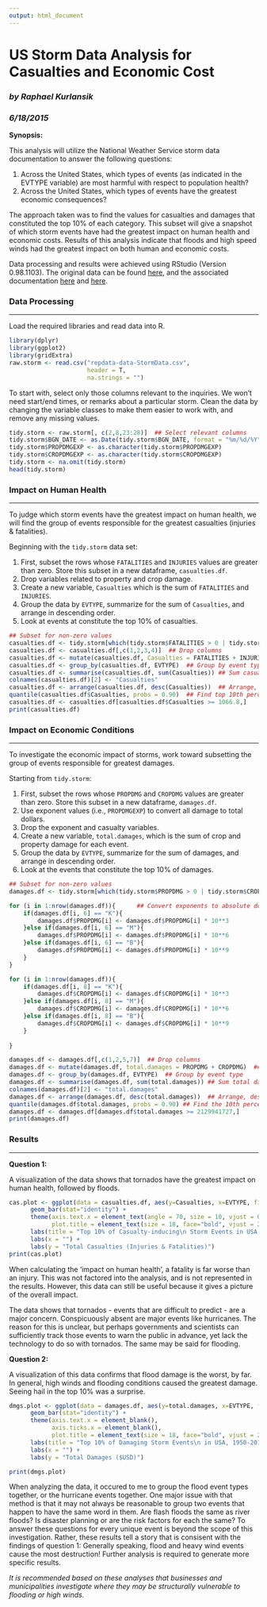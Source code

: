 ```yaml
---
output: html_document
---
```

# **US Storm Data Analysis for Casualties and Economic Cost**

### _by Raphael Kurlansik_
### _6/18/2015_

**Synopsis:**

This analysis will utilize the National Weather Service storm data documentation to answer the following questions: 

1. Across the United States, which types of events (as indicated in the EVTYPE variable) are most harmful with respect to population health? 
2. Across the United States, which types of events have the greatest economic consequences?

The approach taken was to find the values for casualties and damages that constituted the top 10% of each category.  This subset will give a snapshot of which storm events have had the greatest impact on human health and economic costs.  Results of this analysis indicate that floods and high speed winds had the greatest impact on both human and economic costs.

Data processing and results were achieved using RStudio (Version 0.98.1103).  The original data can be found [here](https://d396qusza40orc.cloudfront.net/repdata%2Fdata%2FStormData.csv.bz2), and the associated documentation [here](https://d396qusza40orc.cloudfront.net/repdata%2Fpeer2_doc%2Fpd01016005curr.pdf) and [here](https://d396qusza40orc.cloudfront.net/repdata%2Fpeer2_doc%2FNCDC%20Storm%20Events-FAQ%20Page.pdf).

### Data Processing
_________________________________________________________________________________________________

Load the required libraries and read data into R.

```r
library(dplyr)
library(ggplot2)
library(gridExtra)
raw.storm <- read.csv("repdata-data-StormData.csv", 
                      header = T, 
                      na.strings = "")
```

To start with, select only those columns relevant to the inquiries.  We won't need start/end times, or remarks about a particular storm.  Clean the data by changing the variable classes to make them easier to work with, and remove any missing values.

```r
tidy.storm <- raw.storm[, c(2,8,23:28)]  ## Select relevant columns
tidy.storm$BGN_DATE <- as.Date(tidy.storm$BGN_DATE, format = "%m/%d/%Y")  ## Change classes
tidy.storm$PROPDMGEXP <- as.character(tidy.storm$PROPDMGEXP)
tidy.storm$CROPDMGEXP <- as.character(tidy.storm$CROPDMGEXP)
tidy.storm <- na.omit(tidy.storm)
head(tidy.storm)
```

### Impact on Human Health
_______________________________________________________________________________
To judge which storm events have the greatest impact on human health, we will find the group of events responsible for the greatest casualties (injuries & fatalities).  

Beginning with the `tidy.storm` data set:

1. First, subset the rows whose `FATALITIES` and `INJURIES` values are greater than zero.  Store this subset in a new dataframe, `casualties.df`.
2. Drop variables related to property and crop damage.
3. Create a new variable, `Casualties` which is the sum of `FATALITIES` and `INJURIES`.
4. Group the data by `EVTYPE`, summarize for the sum of `Casualties`, and arrange in descending order.
5. Look at events at constitute the top 10% of casualties.

```r
## Subset for non-zero values
casualties.df <- tidy.storm[which(tidy.storm$FATALITIES > 0 | tidy.storm$INJURIES > 0),]
casualties.df <- casualties.df[,c(1,2,3,4)]  ## Drop columns
casualties.df <- mutate(casualties.df, Casualties = FATALITIES + INJURIES)  ## New variable
casualties.df <- group_by(casualties.df, EVTYPE)  ## Group by event type
casualties.df <- summarise(casualties.df, sum(Casualties)) ## Sum casualties by type
colnames(casualties.df)[2] <- "Casualties"
casualties.df <- arrange(casualties.df, desc(Casualties))  ## Arrange, descending
quantile(casualties.df$Casualties, probs = 0.90)  ## Find top 10th percentile
casualties.df <- casualties.df[casualties.df$Casualties >= 1066.8,]
print(casualties.df)

```

### Impact on Economic Conditions
_______________________________________________________________________________

To investigate the economic impact of storms, work toward subsetting the group of events responsible for greatest damages.

Starting from `tidy.storm`:

1. First, subset the rows whose `PROPDMG` and `CROPDMG` values are greater than zero.  Store this subset in a new dataframe, `damages.df`.
2. Use exponent values (i.e., `PROPDMGEXP`) to convert all damage to total dollars.  
3. Drop the exponent and casualty variables. 
4. Create a new variable, `total.damages`, which is the sum of crop and property damage for each event.
5. Group the data by `EVTYPE`, summarize for the sum of damages, and arrange in descending order.
6. Look at the events that constitute the top 10% of damages.

```r
## Subset for non-zero values
damages.df <- tidy.storm[which(tidy.storm$PROPDMG > 0 | tidy.storm$CROPDMG > 0),] 

for (i in 1:nrow(damages.df)){      ## Convert exponents to absolute dollar value.
    if(damages.df[i, 6] == "K"){
        damages.df$PROPDMG[i] <- damages.df$PROPDMG[i] * 10**3
    }else if(damages.df[i, 6] == "M"){
        damages.df$PROPDMG[i] <- damages.df$PROPDMG[i] * 10**6
    }else if(damages.df[i, 6] == "B"){
        damages.df$PROPDMG[i] <- damages.df$PROPDMG[i] * 10**9
    }
}

for (i in 1:nrow(damages.df)){    
    if(damages.df[i, 8] == "K"){
        damages.df$CROPDMG[i] <- damages.df$CROPDMG[i] * 10**3
    }else if(damages.df[i, 8] == "M"){
        damages.df$CROPDMG[i] <- damages.df$CROPDMG[i] * 10**6
    }else if(damages.df[i, 8] == "B"){
        damages.df$CROPDMG[i] <- damages.df$CROPDMG[i] * 10**9
    }
    
}

damages.df <- damages.df[,c(1,2,5,7)]  ## Drop columns
damages.df <- mutate(damages.df, total.damages = PROPDMG + CROPDMG)  ## Total damages variable
damages.df <- group_by(damages.df, EVTYPE)  ## Group by event type
damages.df <- summarise(damages.df, sum(total.damages)) ## Sum total damages by type
colnames(damages.df)[2] <- "total.damages" 
damages.df <- arrange(damages.df, desc(total.damages))  ## Arrange, descending
quantile(damages.df$total.damages, probs = 0.90) ## Find the 10th percentile
damages.df <- damages.df[damages.df$total.damages >= 2129941727,]
print(damages.df)
```

### Results
_____________________________________________________________________________________________
**Question 1:**

A visualization of the data shows that tornados have the greatest impact on human health, followed by floods.

```r
cas.plot <- ggplot(data = casualties.df, aes(y=Casualties, x=EVTYPE, fill = EVTYPE)) +
      geom_bar(stat="identity") +
      theme(axis.text.x = element_text(angle = 70, size = 10, vjust = 0.5), 
            plot.title = element_text(size = 18, face="bold", vjust = 2)) +
      labs(title = "Top 10% of Casualty-inducing\n Storm Events in USA, 1950-2011") +
      labs(x = "") +
      labs(y = "Total Casualties (Injuries & Fatalities)")
print(cas.plot)

```

When calculating the 'impact on human health', a fatality is far worse than an injury.  This was not factored into the analysis, and is not represented in the results.  However, this data can still be useful because it gives a picture of the overall impact.  

The data shows that tornados - events that are difficult to predict - are a major concern. Conspicuously absent are major events like hurricanes.  The reason for this is unclear, but perhaps governments and scientists can sufficiently track those events to warn the public in advance, yet lack the technology to do so with tornados.  The same may be said for flooding.  

**Question 2:**

A visualization of this data confirms that flood damage is the worst, by far.  In general, high winds and flooding conditions caused the greatest damage.  Seeing hail in the top 10% was a surprise.

```r
dmgs.plot <- ggplot(data = damages.df, aes(y=total.damages, x=EVTYPE, fill = EVTYPE)) +
      geom_bar(stat="identity") +
      theme(axis.text.x = element_blank(),
            axis.ticks.x = element_blank(),
            plot.title = element_text(size = 18, face="bold", vjust = 2)) +
      labs(title = "Top 10% of Damaging Storm Events\n in USA, 1950-2011") +
      labs(x = "") +
      labs(y = "Total Damages ($USD)")

print(dmgs.plot)
```

When analyzing the data, it occured to me to group the flood event types together, or the hurricane events together.  One major issue with that method is that it may not always be reasonable to group two events that happen to have the same word in them. Are flash floods the same as river floods?  Is disaster planning or are the risk factors for each the same?  To answer these questions for every unique event is beyond the scope of this investigation.  Rather, these results tell a story that is consisent with the findings of question 1:  Generally speaking, flood and heavy wind events cause the most destruction!  Further analysis is required to generate more specific results.

_It is recommended based on these analyses that businesses and municipalities investigate where they may be structurally vulnerable to flooding or high winds._
<br> <br> <br> <br>

